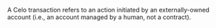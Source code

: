 A Celo transaction refers to an action initiated by an externally-owned account (i.e., an account managed by a human, not a contract).